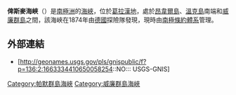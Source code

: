 '''俾斯麥海峽'''（{{lang-de|Bismarck-Straße}}）是[[南極洲|南極洲]]的[[海峽|海峽]]，位於[[葛拉漢地|葛拉漢地]]，處於[[昂韋爾島|昂韋爾島]]、[[溫克島|溫克島]]南端和[[威廉群島|威廉群島]]之間，該海峽在1874年由[[德國|德國]]探險隊發現，現時由[[南極條約體系|南極條約體系]]管理。

==外部連結==
*[http://geonames.usgs.gov/pls/gnispublic/f?p=136:2:1663334410650058254::NO::: USGS-GNIS]

{{coord|64|51|S|64|00|W|scale:1000000|display=title}}

{{DEFAULTSORT:Bismarck Strait}}
[[Category:帕默群島海峽|Category:帕默群島海峽]]
[[Category:威廉群島海峽|Category:威廉群島海峽]]

{{PalmerArchipelago-geo-stub}}
{{WilhelmArchipelago-geo-stub}}